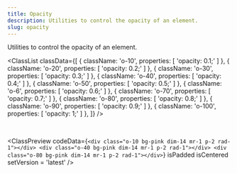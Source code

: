 ```yaml
---
title: Opacity
description: Utilities to control the opacity of an element.
slug: opacity
---
```



Utilities to control the opacity of an element.

<ClassList
  classData={[
    {
      className: 'o-10',
      properties: [
        'opacity: 0.1;'
      ]
    },
    {
      className: 'o-20',
      properties: [
        'opacity: 0.2;'
      ]
    },
    {
      className: 'o-30',
      properties: [
        'opacity: 0.3;'
      ]
    },
    {
      className: 'o-40',
      properties: [
        'opacity: 0.4;'
      ]
    },
    {
      className: 'o-50',
      properties: [
        'opacity: 0.5;'
      ]
    },
    {
      className: 'o-6',
      properties: [
        'opacity: 0.6;'
      ]
    },
    {
      className: 'o-70',
      properties: [
        'opacity: 0.7;'
      ]
    },
    {
      className: 'o-80',
      properties: [
        'opacity: 0.8;'
      ]
    },
    {
      className: 'o-90',
      properties: [
        'opacity: 0.9;'
      ]
    },
    {
      className: 'o-100',
      properties: [
        'opacity: 1;'
      ]
    },
  ]}
/>

<br />

<ClassPreview
  codeData={`<div class="o-10 bg-pink dim-14 mr-1 p-2 rad-1"></div>
    <div class="o-40 bg-pink dim-14 mr-1 p-2 rad-1"></div>
    <div class="o-80 bg-pink dim-14 mr-1 p-2 rad-1"></div>`}
  isPadded
  isCentered
  setVersion = 'latest'
/>